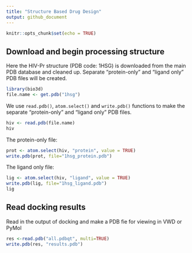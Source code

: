 ```yaml
---
title: "Structure Based Drug Design"
output: github_document
---
```


```r
knitr::opts_chunk$set(echo = TRUE)
```

## Download and begin processing structure

Here the HIV-Pr structure (PDB code: 1HSG) is downloaded from the main PDB database and cleaned up. Separate "protein-only" and "ligand only" PDB files will be created.

```r
library(bio3d)
file.name <- get.pdb("1hsg")
```

We use `read.pdb()`, `atom.select()` and `write.pdb()` functions to make the separate "protein-only" and "ligand only" PDB files.

```r
hiv <- read.pdb(file.name)
hiv
```

The protein-only file:
```r
prot <- atom.select(hiv, "protein", value = TRUE)
write.pdb(prot, file="1hsg_protein.pdb")
```

The ligand only file:
```r
lig <- atom.select(hiv, "ligand", value = TRUE)
write.pdb(lig, file="1hsg_ligand.pdb")
lig
```

## Read docking results

Read in the output of docking and make a PDB fie for viewing in VWD or PyMol
```r
res <-read.pdb("all.pdbqt", multi=TRUE)
write.pdb(res, "results.pdb")
```

